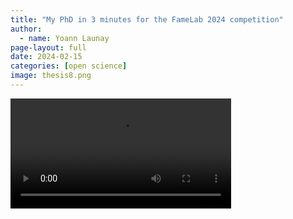 ```yaml
---
title: "My PhD in 3 minutes for the FameLab 2024 competition"
author:
  - name: Yoann Launay
page-layout: full
date: 2024-02-15
categories: [open science]
image: thesis8.png
---
```


![](Famelab.mov){width=70% title="Yoann Launay, Dec. 2022."}
